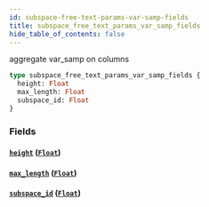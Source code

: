 ```yaml
---
id: subspace-free-text-params-var-samp-fields
title: subspace_free_text_params_var_samp_fields
hide_table_of_contents: false
---
```


aggregate var_samp on columns

```graphql
type subspace_free_text_params_var_samp_fields {
  height: Float
  max_length: Float
  subspace_id: Float
}
```

### Fields

#### [`height`](#) ([`Float`](../scalars/float))

#### [`max_length`](#) ([`Float`](../scalars/float))

#### [`subspace_id`](#) ([`Float`](../scalars/float))
